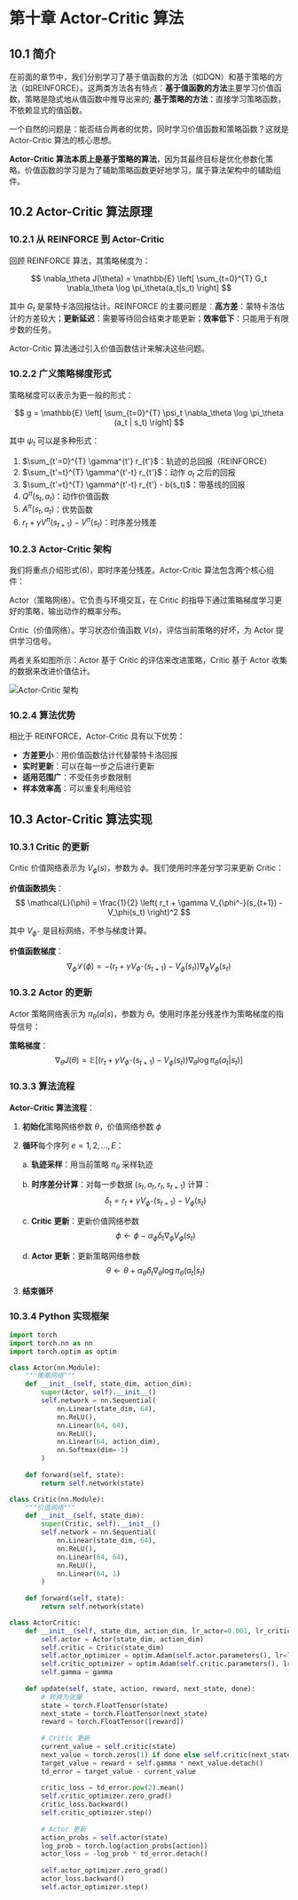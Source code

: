 
<WordCount>

# 第十章 Actor-Critic 算法

## 10.1 简介

在前面的章节中，我们分别学习了基于值函数的方法（如DQN）和基于策略的方法（如REINFORCE）。这两类方法各有特点：**基于值函数的方法**主要学习价值函数，策略是隐式地从值函数中推导出来的; **基于策略的方法**：直接学习策略函数，不依赖显式的值函数。

一个自然的问题是：能否结合两者的优势，同时学习价值函数和策略函数？这就是 Actor-Critic 算法的核心思想。

**Actor-Critic 算法本质上是基于策略的算法**，因为其最终目标是优化参数化策略。价值函数的学习是为了辅助策略函数更好地学习，属于算法架构中的辅助组件。

## 10.2 Actor-Critic 算法原理

### 10.2.1 从 REINFORCE 到 Actor-Critic

回顾 REINFORCE 算法，其策略梯度为：

$$
\nabla_\theta J(\theta) = \mathbb{E} \left[ \sum_{t=0}^{T} G_t \nabla_\theta \log \pi_\theta(a_t|s_t) \right]
$$

其中 $G_t$ 是蒙特卡洛回报估计。REINFORCE 的主要问题是：**高方差**：蒙特卡洛估计的方差较大；**更新延迟**：需要等待回合结束才能更新；**效率低下**：只能用于有限步数的任务。

Actor-Critic 算法通过引入价值函数估计来解决这些问题。

### 10.2.2 广义策略梯度形式

策略梯度可以表示为更一般的形式：

$$
g = \mathbb{E} \left[ \sum_{t=0}^{T} \psi_t \nabla_\theta \log \pi_\theta (a_t | s_t) \right]
$$

其中 $\psi_t$ 可以是多种形式：

1. $\sum_{t'=0}^{T} \gamma^{t'} r_{t'}$：轨迹的总回报（REINFORCE）
2. $\sum_{t'=t}^{T} \gamma^{t'-t} r_{t'}$：动作 $a_t$ 之后的回报
3. $\sum_{t'=t}^{T} \gamma^{t'-t} r_{t'} - b(s_t)$：带基线的回报
4. $Q^\pi(s_t, a_t)$：动作价值函数
5. $A^\pi(s_t, a_t)$：优势函数
6. $r_t + \gamma V^\pi(s_{t+1}) - V^\pi(s_t)$：时序差分残差

### 10.2.3 Actor-Critic 架构

我们将重点介绍形式(6)，即时序差分残差。Actor-Critic 算法包含两个核心组件：

Actor（策略网络）。它负责与环境交互，在 Critic 的指导下通过策略梯度学习更好的策略，输出动作的概率分布。

Critic（价值网络）。学习状态价值函数 $V(s)$，评估当前策略的好坏，为 Actor 提供学习信号。

两者关系如图所示：Actor 基于 Critic 的评估来改进策略，Critic 基于 Actor 收集的数据来改进价值估计。

![Actor-Critic 架构](https://github.com/user-attachments/assets/38ee8f3d-8e5d-4d14-8b04-f1451b3840ce)

### 10.2.4 算法优势

相比于 REINFORCE，Actor-Critic 具有以下优势：
- **方差更小**：用价值函数估计代替蒙特卡洛回报
- **实时更新**：可以在每一步之后进行更新
- **适用范围广**：不受任务步数限制
- **样本效率高**：可以重复利用经验

## 10.3 Actor-Critic 算法实现

### 10.3.1 Critic 的更新

Critic 价值网络表示为 $V_\phi(s)$，参数为 $\phi$。我们使用时序差分学习来更新 Critic：

**价值函数损失**：
$$
\mathcal{L}(\phi) = \frac{1}{2} \left( r_t + \gamma V_{\phi^-}(s_{t+1}) - V_\phi(s_t) \right)^2
$$

其中 $V_{\phi^-}$ 是目标网络，不参与梯度计算。

**价值函数梯度**：
$$
\nabla_\phi \mathcal{L}(\phi) = - \left( r_t + \gamma V_{\phi^-}(s_{t+1}) - V_\phi(s_t) \right) \nabla_\phi V_\phi(s_t)
$$

### 10.3.2 Actor 的更新

Actor 策略网络表示为 $\pi_\theta(a|s)$，参数为 $\theta$。使用时序差分残差作为策略梯度的指导信号：

**策略梯度**：
$$
\nabla_\theta J(\theta) = \mathbb{E} \left[ \left( r_t + \gamma V_{\phi^-}(s_{t+1}) - V_\phi(s_t) \right) \nabla_\theta \log \pi_\theta(a_t|s_t) \right]
$$

### 10.3.3 算法流程

**Actor-Critic 算法流程**：

1. **初始化**策略网络参数 $\theta$，价值网络参数 $\phi$

2. **循环**每个序列 $e = 1, 2, \dots, E$：
   
   a. **轨迹采样**：用当前策略 $\pi_\theta$ 采样轨迹
   
   b. **时序差分计算**：对每一步数据 $(s_t, a_t, r_t, s_{t+1})$ 计算：
      $$\delta_t = r_t + \gamma V_{\phi^-}(s_{t+1}) - V_\phi(s_t)$$
   
   c. **Critic 更新**：更新价值网络参数
      $$\phi \leftarrow \phi - \alpha_\phi \delta_t \nabla_\phi V_\phi(s_t)$$
   
   d. **Actor 更新**：更新策略网络参数
      $$\theta \leftarrow \theta + \alpha_\theta \delta_t \nabla_\theta \log \pi_\theta(a_t|s_t)$$

3. **结束循环**

### 10.3.4 Python 实现框架

```python
import torch
import torch.nn as nn
import torch.optim as optim

class Actor(nn.Module):
    """策略网络"""
    def __init__(self, state_dim, action_dim):
        super(Actor, self).__init__()
        self.network = nn.Sequential(
            nn.Linear(state_dim, 64),
            nn.ReLU(),
            nn.Linear(64, 64),
            nn.ReLU(),
            nn.Linear(64, action_dim),
            nn.Softmax(dim=-1)
        )
    
    def forward(self, state):
        return self.network(state)

class Critic(nn.Module):
    """价值网络"""
    def __init__(self, state_dim):
        super(Critic, self).__init__()
        self.network = nn.Sequential(
            nn.Linear(state_dim, 64),
            nn.ReLU(),
            nn.Linear(64, 64),
            nn.ReLU(),
            nn.Linear(64, 1)
        )
    
    def forward(self, state):
        return self.network(state)

class ActorCritic:
    def __init__(self, state_dim, action_dim, lr_actor=0.001, lr_critic=0.001, gamma=0.99):
        self.actor = Actor(state_dim, action_dim)
        self.critic = Critic(state_dim)
        self.actor_optimizer = optim.Adam(self.actor.parameters(), lr=lr_actor)
        self.critic_optimizer = optim.Adam(self.critic.parameters(), lr=lr_critic)
        self.gamma = gamma
    
    def update(self, state, action, reward, next_state, done):
        # 转换为张量
        state = torch.FloatTensor(state)
        next_state = torch.FloatTensor(next_state)
        reward = torch.FloatTensor([reward])
        
        # Critic 更新
        current_value = self.critic(state)
        next_value = torch.zeros(1) if done else self.critic(next_state)
        target_value = reward + self.gamma * next_value.detach()
        td_error = target_value - current_value
        
        critic_loss = td_error.pow(2).mean()
        self.critic_optimizer.zero_grad()
        critic_loss.backward()
        self.critic_optimizer.step()
        
        # Actor 更新
        action_probs = self.actor(state)
        log_prob = torch.log(action_probs[action])
        actor_loss = -log_prob * td_error.detach()
        
        self.actor_optimizer.zero_grad()
        actor_loss.backward()
        self.actor_optimizer.step()

```
</WordCount>